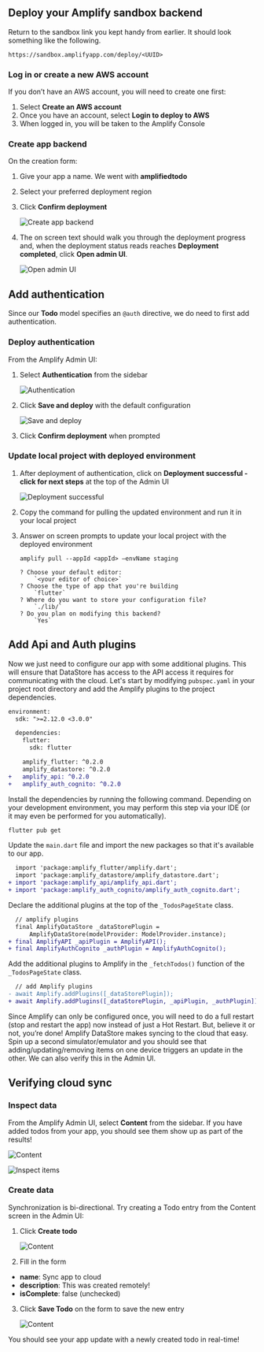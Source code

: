 ## Deploy your Amplify sandbox backend

Return to the sandbox link you kept handy from earlier. It should look something like the following.

```
https://sandbox.amplifyapp.com/deploy/<UUID>
```

### Log in or create a new AWS account

If you don’t have an AWS account, you will need to create one first:
1. Select **Create an AWS account**
2. Once you have an account, select **Login to deploy to AWS**
3. When logged in, you will be taken to the Amplify Console

### Create app backend
On the creation form:
<!-- // spell-checker: disable-next-line -->
1. Give your app a name. We went with **amplifiedtodo**
2. Select your preferred deployment region
3. Click **Confirm deployment**

    ![Create app backend](/images/lib/getting-started/flutter/connect-to-cloud-create-app-backend.png)

4. The on screen text should walk you through the deployment progress and, when the deployment status reads reaches **Deployment completed**, click **Open admin UI**.

    ![Open admin UI](/images/lib/getting-started/flutter/connect-to-cloud-open-admin-ui.png)

## Add authentication

Since our **Todo** model specifies an `@auth` directive, we do need to first add authentication.

### Deploy authentication

From the Amplify Admin UI:
1. Select **Authentication** from the sidebar

    ![Authentication](/images/lib/getting-started/flutter/add-api-add-authentication-sidebar.png)

2. Click **Save and deploy** with the default configuration

    ![Save and deploy](/images/lib/getting-started/flutter/add-api-add-authentication-deploy.png)

2. Click **Confirm deployment** when prompted

### Update local project with deployed environment

1. After deployment of authentication, click on **Deployment successful - click for next steps** at the top of the Admin UI

    ![Deployment successful](/images/lib/getting-started/flutter/add-api-add-authentication-deployment-successful.png)

2. Copy the command for pulling the updated environment and run it in your local project
3. Answer on screen prompts to update your local project with the deployed environment

    ```
    amplify pull --appId <appId> —envName staging

    ? Choose your default editor:
        `<your editor of choice>`
    ? Choose the type of app that you're building
        `flutter`
    ? Where do you want to store your configuration file?
        `./lib/`
    ? Do you plan on modifying this backend?
        `Yes`
    ```

## Add Api and Auth plugins

Now we just need to configure our app with some additional plugins. This will ensure that DataStore has access to the API access it requires for communicating with the cloud. Let's start by modifying `pubspec.yaml` in your project root directory and add the Amplify plugins to the project dependencies.

```diff
environment:
  sdk: ">=2.12.0 <3.0.0"

  dependencies:
    flutter:
      sdk: flutter

    amplify_flutter: ^0.2.0
    amplify_datastore: ^0.2.0
+   amplify_api: ^0.2.0
+   amplify_auth_cognito: ^0.2.0
```

Install the dependencies by running the following command. Depending on your development environment, you may perform this step via your IDE (or it may even be performed for you automatically).

```bash
flutter pub get
```

Update the `main.dart` file and import the new packages so that it's available to our app.

```diff
  import 'package:amplify_flutter/amplify.dart';
  import 'package:amplify_datastore/amplify_datastore.dart';
+ import 'package:amplify_api/amplify_api.dart';
+ import 'package:amplify_auth_cognito/amplify_auth_cognito.dart';
```

Declare the additional plugins at the top of the `_TodosPageState` class.

```diff
  // amplify plugins
  final AmplifyDataStore _dataStorePlugin =
      AmplifyDataStore(modelProvider: ModelProvider.instance);
+ final AmplifyAPI _apiPlugin = AmplifyAPI();
+ final AmplifyAuthCognito _authPlugin = AmplifyAuthCognito();
```

Add the additional plugins to Amplify in the `_fetchTodos()` function of the `_TodosPageState` class.

```diff
  // add Amplify plugins
- await Amplify.addPlugins([_dataStorePlugin]);
+ await Amplify.addPlugins([_dataStorePlugin, _apiPlugin, _authPlugin]);
```

Since Amplify can only be configured once, you will need to do a full restart (stop and restart the app) now instead of just a Hot Restart. But, believe it or not, you’re done! Amplify DataStore makes syncing to the cloud that easy. Spin up a second simulator/emulator and you should see that adding/updating/removing items on one device triggers an update in the other. We can also verify this in the Admin UI.

## Verifying cloud sync

### Inspect data

From the Amplify Admin UI, select **Content** from the sidebar. If you have added todos from your app, you should see them show up as part of the results!

![Content](/images/lib/getting-started/flutter/add-api-verify-sync-sidebar.png)

![Inspect items](/images/lib/getting-started/flutter/add-api-verify-sync-inspect-items.png)

### Create data

Synchronization is bi-directional. Try creating a Todo entry from the Content screen in the Admin UI:
1. Click **Create todo**

    ![Content](/images/lib/getting-started/flutter/add-api-verify-sync-create-todo.png)

2. Fill in the form
  - **name**: Sync app to cloud
  - **description**: This was created remotely!
  - **isComplete**: false (unchecked)
3. Click **Save Todo** on the form to save the new entry

    ![Content](/images/lib/getting-started/flutter/add-api-verify-sync-save-todo.png)

You should see your app update with a newly created todo in real-time!
